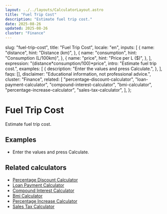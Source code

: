 ```yaml
---
layout: ../../layouts/CalculatorLayout.astro
title: "Fuel Trip Cost"
description: "Estimate fuel trip cost."
date: 2025-08-26
updated: 2025-08-26
cluster: "Finance"
---
```



  slug: "fuel-trip-cost",
  title: "Fuel Trip Cost",
  locale: "en",
  inputs: [
    {
      name: "distance",
      hint: "Distance (km)",
    },
    {
      name: "consumption",
      hint: "Consumption (L/100km)",
    },
    {
      name: "price",
      hint: "Price per L ($)",
    },
  ],
  expression: "(distance*consumption/100)*price",
  intro: "Estimate fuel trip cost.",
  examples: [
    {
      description: "Enter the values and press Calculate.",
    },
  ],
  faqs: [],
  disclaimer: "Educational information, not professional advice.",
  cluster: "Finance",
  related: [
    "percentage-discount-calculator",
    "loan-payment-calculator",
    "compound-interest-calculator",
    "bmi-calculator",
    "percentage-increase-calculator",
    "sales-tax-calculator",
  ],
};

# Fuel Trip Cost

Estimate fuel trip cost.

<Calculator schema={schema} />

## Examples

- Enter the values and press Calculate.

## Related calculators

- [Percentage Discount Calculator](/calculators/percentage-discount-calculator/)
- [Loan Payment Calculator](/calculators/loan-payment-calculator/)
- [Compound Interest Calculator](/calculators/compound-interest-calculator/)
- [Bmi Calculator](/calculators/bmi-calculator/)
- [Percentage Increase Calculator](/calculators/percentage-increase-calculator/)
- [Sales Tax Calculator](/calculators/sales-tax-calculator/)

